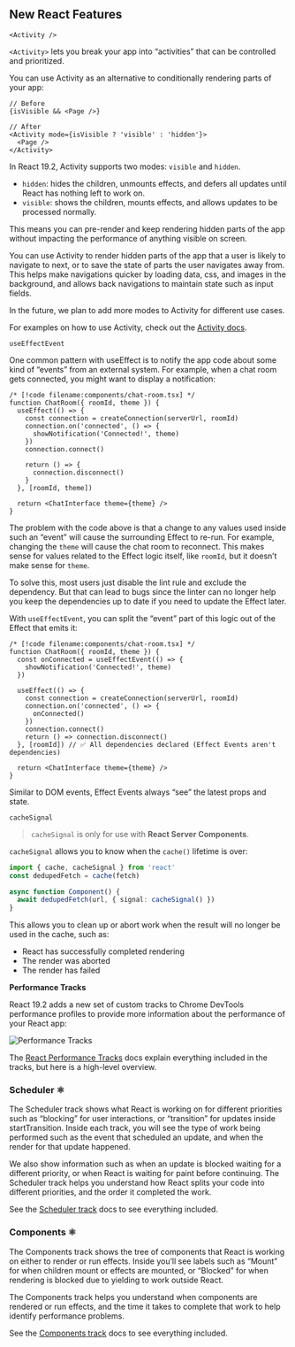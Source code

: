 
## New React Features

`<Activity />`

`<Activity>` lets you break your app into “activities” that can be controlled and prioritized.

You can use Activity as an alternative to conditionally rendering parts of your app:

```tsx
// Before
{isVisible && <Page />}

// After
<Activity mode={isVisible ? 'visible' : 'hidden'}>
  <Page />
</Activity>
```

In React 19.2, Activity supports two modes: `visible` and `hidden`.

- `hidden`: hides the children, unmounts effects, and defers all updates until React has nothing left to work on.
- `visible`: shows the children, mounts effects, and allows updates to be processed normally.

This means you can pre-render and keep rendering hidden parts of the app without impacting the performance of anything visible on screen.

You can use Activity to render hidden parts of the app that a user is likely to navigate to next, or to save the state of parts the user navigates away from. This helps make navigations quicker by loading data, css, and images in the background, and allows back navigations to maintain state such as input fields.

In the future, we plan to add more modes to Activity for different use cases.

For examples on how to use Activity, check out the [Activity docs](https://react.dev/reference/react/Activity).

`useEffectEvent`

One common pattern with useEffect is to notify the app code about some kind of “events” from an external system. For example, when a chat room gets connected, you might want to display a notification:

```tsx
/* [!code filename:components/chat-room.tsx] */
function ChatRoom({ roomId, theme }) {
  useEffect(() => {
    const connection = createConnection(serverUrl, roomId)
    connection.on('connected', () => {
      showNotification('Connected!', theme)
    })
    connection.connect()

    return () => {
      connection.disconnect()
    }
  }, [roomId, theme])

  return <ChatInterface theme={theme} />
}
```

The problem with the code above is that a change to any values used inside such an “event” will cause the surrounding Effect to re-run. For example, changing the `theme` will cause the chat room to reconnect. This makes sense for values related to the Effect logic itself, like `roomId`, but it doesn’t make sense for `theme`.

To solve this, most users just disable the lint rule and exclude the dependency. But that can lead to bugs since the linter can no longer help you keep the dependencies up to date if you need to update the Effect later.

With `useEffectEvent`, you can split the “event” part of this logic out of the Effect that emits it:

```tsx
/* [!code filename:components/chat-room.tsx] */
function ChatRoom({ roomId, theme }) {
  const onConnected = useEffectEvent(() => {
    showNotification('Connected!', theme)
  })

  useEffect(() => {
    const connection = createConnection(serverUrl, roomId)
    connection.on('connected', () => {
      onConnected()
    })
    connection.connect()
    return () => connection.disconnect()
  }, [roomId]) // ✅ All dependencies declared (Effect Events aren't dependencies)

  return <ChatInterface theme={theme} />
}
```

Similar to DOM events, Effect Events always “see” the latest props and state.

`cacheSignal`

> `cacheSignal` is only for use with **React Server Components**.

`cacheSignal` allows you to know when the `cache()` lifetime is over:

```ts
import { cache, cacheSignal } from 'react'
const dedupedFetch = cache(fetch)

async function Component() {
  await dedupedFetch(url, { signal: cacheSignal() })
}
```

This allows you to clean up or abort work when the result will no longer be used in the cache, such as:

- React has successfully completed rendering
- The render was aborted
- The render has failed

**Performance Tracks**

React 19.2 adds a new set of custom tracks to Chrome DevTools performance profiles to provide more information about the performance of your React app:

![Performance Tracks](/perf-tracks.png)

The [React Performance Tracks](https://react.dev/reference/dev-tools/react-performance-tracks) docs explain everything included in the tracks, but here is a high-level overview.

### Scheduler ⚛

The Scheduler track shows what React is working on for different priorities such as “blocking” for user interactions, or “transition” for updates inside startTransition. Inside each track, you will see the type of work being performed such as the event that scheduled an update, and when the render for that update happened.

We also show information such as when an update is blocked waiting for a different priority, or when React is waiting for paint before continuing. The Scheduler track helps you understand how React splits your code into different priorities, and the order it completed the work.

See the [Scheduler track](https://react.dev/reference/dev-tools/react-performance-tracks#scheduler) docs to see everything included.

### Components ⚛

The Components track shows the tree of components that React is working on either to render or run effects. Inside you’ll see labels such as “Mount” for when children mount or effects are mounted, or “Blocked” for when rendering is blocked due to yielding to work outside React.

The Components track helps you understand when components are rendered or run effects, and the time it takes to complete that work to help identify performance problems.

See the [Components track](https://react.dev/reference/dev-tools/react-performance-tracks#components) docs to see everything included.
